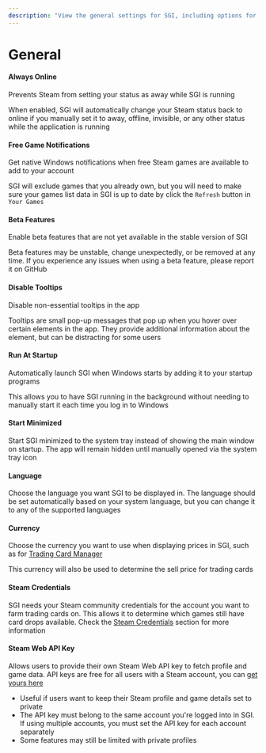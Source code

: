 ```yaml
---
description: "View the general settings for SGI, including options for language, currency, startup behavior, and more."
---
```




# General

#### Always Online
Prevents Steam from setting your status as away while SGI is running

When enabled, SGI will automatically change your Steam status back to online if you manually set it to away, offline, invisible, or any other status while the application is running

#### Free Game Notifications
Get native Windows notifications when free Steam games are available to add to your account

SGI will exclude games that you already own, but you will need to make sure your games list data in SGI is up to date by click the `Refresh` button in `Your Games`

#### Beta Features
Enable beta features that are not yet available in the stable version of SGI

Beta features may be unstable, change unexpectedly, or be removed at any time. If you experience any issues when using a beta feature, please report it on GitHub

#### Disable Tooltips
Disable non-essential tooltips in the app

Tooltips are small pop-up messages that pop up when you hover over certain elements in the app. They provide additional information about the element, but can be distracting for some users

#### Run At Startup
Automatically launch SGI when Windows starts by adding it to your startup programs

This allows you to have SGI running in the background without needing to manually start it each time you log in to Windows

#### Start Minimized
Start SGI minimized to the system tray instead of showing the main window on startup. The app will remain hidden until manually opened via the system tray icon

#### Language
Choose the language you want SGI to be displayed in. The language should be set automatically based on your system language, but you can change it to any of the supported languages

#### Currency
Choose the currency you want to use when displaying prices in SGI, such as for [Trading Card Manager](/docs/features/trading-card-manager)

This currency will also be used to determine the sell price for trading cards

#### Steam Credentials

SGI needs your Steam community credentials for the account you want to farm trading cards on. This allows it to determine which games still have card drops available. Check the [Steam Credentials](/docs/steam-credentials) section for more information

#### Steam Web API Key
Allows users to provide their own Steam Web API key to fetch profile and game data. API keys are free for all users with a Steam account, you can [get yours here](https://steamcommunity.com/dev/apikey)
  - Useful if users want to keep their Steam profile and game details set to private
  - The API key must belong to the same account you're logged into in SGI. If using multiple accounts, you must set the API key for each account separately
  - Some features may still be limited with private profiles